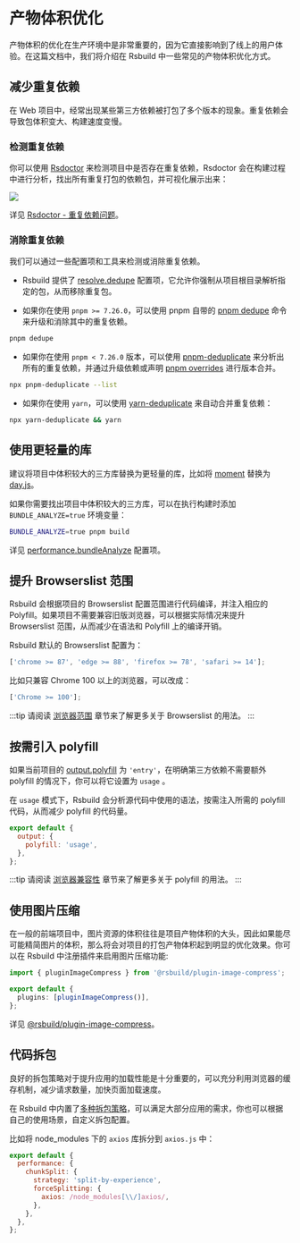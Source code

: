 # 产物体积优化

产物体积的优化在生产环境中是非常重要的，因为它直接影响到了线上的用户体验。在这篇文档中，我们将介绍在 Rsbuild 中一些常见的产物体积优化方式。

## 减少重复依赖

在 Web 项目中，经常出现某些第三方依赖被打包了多个版本的现象。重复依赖会导致包体积变大、构建速度变慢。

### 检测重复依赖

你可以使用 [Rsdoctor](https://rsdoctor.rs) 来检测项目中是否存在重复依赖，Rsdoctor 会在构建过程中进行分析，找出所有重复打包的依赖包，并可视化展示出来：

![](https://assets.rspack.rs/rsbuild/assets/rsdoctor-duplicated-packages.png)

详见 [Rsdoctor - 重复依赖问题](https://rsdoctor.rs/zh/blog/topic/duplicate-pkg-problem)。

### 消除重复依赖

我们可以通过一些配置项和工具来检测或消除重复依赖。

- Rsbuild 提供了 [resolve.dedupe](/config/resolve/dedupe) 配置项，它允许你强制从项目根目录解析指定的包，从而移除重复包。

- 如果你在使用 `pnpm >= 7.26.0`，可以使用 pnpm 自带的 [pnpm dedupe](https://pnpm.io/cli/dedupe) 命令来升级和消除其中的重复依赖。

```bash
pnpm dedupe
```

- 如果你在使用 `pnpm < 7.26.0` 版本，可以使用 [pnpm-deduplicate](https://github.com/ocavue/pnpm-deduplicate) 来分析出所有的重复依赖，并通过升级依赖或声明 [pnpm overrides](https://pnpm.io/package_json#pnpmoverrides) 进行版本合并。

```bash
npx pnpm-deduplicate --list
```

- 如果你在使用 `yarn`，可以使用 [yarn-deduplicate](https://github.com/scinos/yarn-deduplicate) 来自动合并重复依赖：

```bash
npx yarn-deduplicate && yarn
```

## 使用更轻量的库

建议将项目中体积较大的三方库替换为更轻量的库，比如将 [moment](https://momentjs.com/) 替换为 [day.js](https://day.js.org/)。

如果你需要找出项目中体积较大的三方库，可以在执行构建时添加 `BUNDLE_ANALYZE=true` 环境变量：

```bash
BUNDLE_ANALYZE=true pnpm build
```

详见 [performance.bundleAnalyze](/config/performance/bundle-analyze) 配置项。

## 提升 Browserslist 范围

Rsbuild 会根据项目的 Browserslist 配置范围进行代码编译，并注入相应的 Polyfill。如果项目不需要兼容旧版浏览器，可以根据实际情况来提升 Browserslist 范围，从而减少在语法和 Polyfill 上的编译开销。

Rsbuild 默认的 Browserslist 配置为：

```js
['chrome >= 87', 'edge >= 88', 'firefox >= 78', 'safari >= 14'];
```

比如只兼容 Chrome 100 以上的浏览器，可以改成：

```js
['Chrome >= 100'];
```

:::tip
请阅读 [浏览器范围](/guide/advanced/browserslist) 章节来了解更多关于 Browserslist 的用法。
:::

## 按需引入 polyfill

如果当前项目的 [output.polyfill](/config/output/polyfill) 为 `'entry'`，在明确第三方依赖不需要额外 polyfill 的情况下，你可以将它设置为 `usage` 。

在 `usage` 模式下，Rsbuild 会分析源代码中使用的语法，按需注入所需的 polyfill 代码，从而减少 polyfill 的代码量。

```js
export default {
  output: {
    polyfill: 'usage',
  },
};
```

:::tip
请阅读 [浏览器兼容性](/guide/advanced/browser-compatibility) 章节来了解更多关于 polyfill 的用法。
:::

## 使用图片压缩

在一般的前端项目中，图片资源的体积往往是项目产物体积的大头，因此如果能尽可能精简图片的体积，那么将会对项目的打包产物体积起到明显的优化效果。你可以在 Rsbuild 中注册插件来启用图片压缩功能:

```ts title="rsbuild.config.ts"
import { pluginImageCompress } from '@rsbuild/plugin-image-compress';

export default {
  plugins: [pluginImageCompress()],
};
```

详见 [@rsbuild/plugin-image-compress](https://github.com/rspack-contrib/rsbuild-plugin-image-compress)。

## 代码拆包

良好的拆包策略对于提升应用的加载性能是十分重要的，可以充分利用浏览器的缓存机制，减少请求数量，加快页面加载速度。

在 Rsbuild 中内置了[多种拆包策略](/guide/optimization/code-splitting)，可以满足大部分应用的需求，你也可以根据自己的使用场景，自定义拆包配置。

比如将 node_modules 下的 `axios` 库拆分到 `axios.js` 中：

```js
export default {
  performance: {
    chunkSplit: {
      strategy: 'split-by-experience',
      forceSplitting: {
        axios: /node_modules[\\/]axios/,
      },
    },
  },
};
```
